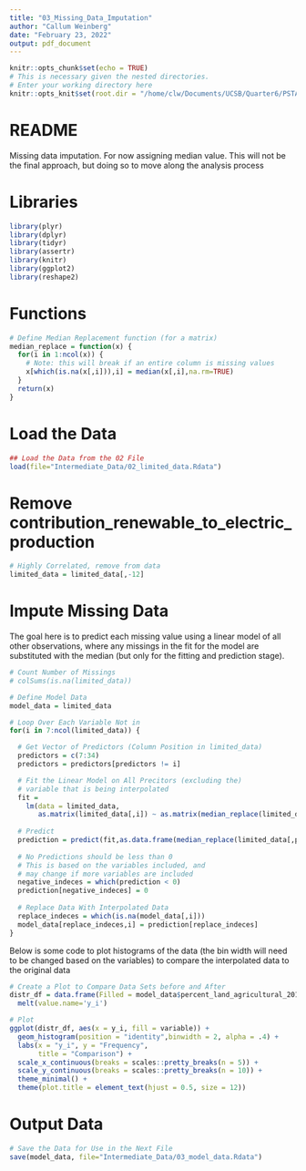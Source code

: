 ```yaml
---
title: "03_Missing_Data_Imputation"
author: "Callum Weinberg"
date: "February 23, 2022"
output: pdf_document
---
```


```r
knitr::opts_chunk$set(echo = TRUE)
# This is necessary given the nested directories.
# Enter your working directory here
knitr::opts_knit$set(root.dir = "/home/clw/Documents/UCSB/Quarter6/PSTAT 231/Final Project/PSTAT231_Final")
```

# README

Missing data imputation. For now assigning median value. This will not be the final approach, but doing so to move along the analysis process

# Libraries

```r
library(plyr)
library(dplyr)
library(tidyr)
library(assertr)
library(knitr)
library(ggplot2)
library(reshape2)
```

# Functions
```r
# Define Median Replacement function (for a matrix)
median_replace = function(x) {
  for(i in 1:ncol(x)) {
    # Note: this will break if an entire column is missing values
    x[which(is.na(x[,i])),i] = median(x[,i],na.rm=TRUE)
  }
  return(x)
}
```

# Load the Data

```r
## Load the Data from the 02 File
load(file="Intermediate_Data/02_limited_data.Rdata")
```

# Remove contribution_renewable_to_electric_production

```r
# Highly Correlated, remove from data
limited_data = limited_data[,-12]

```

# Impute Missing Data

The goal here is to predict each missing value using a linear model of all other observations, where any missings in the fit for the model are substituted with the median (but only for the fitting and prediction stage).

```r
# Count Number of Missings
# colSums(is.na(limited_data))

# Define Model Data
model_data = limited_data

# Loop Over Each Variable Not in 
for(i in 7:ncol(limited_data)) {

  # Get Vector of Predictors (Column Position in limited_data)
  predictors = c(7:34)
  predictors = predictors[predictors != i]

  # Fit the Linear Model on All Precitors (excluding the)
  # variable that is being interpolated
  fit = 
    lm(data = limited_data, 
       as.matrix(limited_data[,i]) ~ as.matrix(median_replace(limited_data[,predictors])))
  
  # Predict
  prediction = predict(fit,as.data.frame(median_replace(limited_data[,predictors])))
  
  # No Predictions should be less than 0
  # This is based on the variables included, and
  # may change if more variables are included
  negative_indeces = which(prediction < 0)
  prediction[negative_indeces] = 0
  
  # Replace Data With Interpolated Data
  replace_indeces = which(is.na(model_data[,i]))
  model_data[replace_indeces,i] = prediction[replace_indeces]
}
```

Below is some code to plot histograms of the data (the bin width will need to be changed based on the variables)
to compare the interpolated data to the original data
```r
# Create a Plot to Compare Data Sets before and After
distr_df = data.frame(Filled = model_data$percent_land_agricultural_2013, Missing = limited_data$percent_land_agricultural_2013) %>% 
  melt(value.name='y_i')

# Plot
ggplot(distr_df, aes(x = y_i, fill = variable)) +
  geom_histogram(position = "identity",binwidth = 2, alpha = .4) +
  labs(x = "y_i", y = "Frequency", 
       title = "Comparison") +
  scale_x_continuous(breaks = scales::pretty_breaks(n = 5)) +
  scale_y_continuous(breaks = scales::pretty_breaks(n = 10)) +
  theme_minimal() +
  theme(plot.title = element_text(hjust = 0.5, size = 12))
```

# Output Data

```r
# Save the Data for Use in the Next File
save(model_data, file="Intermediate_Data/03_model_data.Rdata")
```

